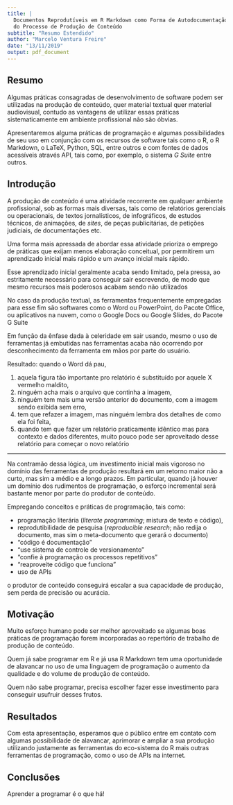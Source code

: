 ```yaml
---
title: |
  Documentos Reprodutíveis em R Markdown como Forma de Autodocumentação 
  do Processo de Produção de Conteúdo
subtitle: "Resumo Estendido"
author: "Marcelo Ventura Freire"
date: "13/11/2019"
output: pdf_document
---
```


## Resumo

Algumas práticas consagradas de desenvolvimento de software podem ser utilizadas
na produção de conteúdo, quer material textual quer material audiovisual, contudo
as vantagens de utilizar essas práticas sistematicamente em ambiente profissional
não são óbvias.

Apresentaremos alguma práticas de programação e algumas possibilidades de seu 
uso em conjunção com os recursos de software tais como o R, o R Markdown, o 
LaTeX, Python, SQL, entre outros e com fontes de dados acessíveis através API, 
tais como, por exemplo, o sistema *G Suite* entre outros.



## Introdução

A produção de conteúdo é uma atividade recorrente em qualquer ambiente
profissional, sob as formas mais diversas, tais como de relatórios gerenciais ou
operacionais, de textos jornalísticos, de infográficos, de estudos técnicos, de
animações, de *sites*, de peças publicitárias, de petições judiciais, de
documentações etc.

Uma forma mais apressada de abordar essa atividade prioriza o emprego de práticas
que exijam menos elaboração conceitual, por permitirem um aprendizado inicial
mais rápido e um avanço inicial mais rápido.

Esse aprendizado inicial geralmente acaba sendo limitado, pela pressa, ao
estritamente necessário para conseguir sair escrevendo, de modo que mesmo 
recursos mais poderosos acabam sendo não utilizados

No caso da produção textual, as ferramentas frequentemente empregadas para esse 
fim são softwares como o Word ou PowerPoint, do Pacote Office, ou aplicativos na 
nuvem, como o Google Docs ou Google Slides, do Pacote G Suite

Em função da ênfase dada à celeridade em sair usando, mesmo o uso de ferramentas 
já embutidas nas ferramentas acaba não ocorrendo por desconhecimento da
ferramenta em mãos por parte do usuário.

Resultado: quando o Word dá pau, 

1) aquela figura tão importante pro relatório é substituído por aquele X 
vermelho maldito, 
2) ninguém acha mais o arquivo que continha a imagem, 
3) ninguém tem mais uma versão anterior do documento, com a imagem sendo exibida 
sem erro,
3) tem que refazer a imagem, mas ninguém lembra dos detalhes de como ela foi 
feita,
4) quando tem que fazer um relatório praticamente idêntico mas para contexto e 
dados diferentes, muito pouco pode ser aproveitado desse relatório para começar 
o novo relatório

---

Na contramão dessa lógica, um investimento inicial mais vigoroso no domínio das 
ferramentas de produção resultará em um retorno maior não a curto, mas sim a 
médio e a longo prazos.  Em particular, quando já houver um domínio dos 
rudimentos de programação, o esforço incremental será bastante menor por parte 
do produtor de conteúdo.

Empregando conceitos e práticas de programação, tais como:

- programação literária (*literate programming*; mistura de texto e código), 
- reprodutibilidade de pesquisa 
  (*reproducible research*; não redija o documento, mas sim o meta-documento 
  que gerará o documento)
- "código é documentação"
- "use sistema de controle de versionamento"
- "confie à programação os processos repetitivos"
- "reaproveite código que funciona"
- uso de APIs

o produtor de conteúdo conseguirá escalar a sua capacidade de produção, sem perda
de precisão ou acurácia.



## Motivação

Muito esforço humano pode ser melhor aproveitado se algumas boas práticas de 
programação forem incorporadas ao repertório de trabalho de produção de conteúdo.

Quem já sabe programar em R e já usa R Markdown tem uma oportunidade de alavancar
no uso de uma linguagem de programação o aumento da qualidade e do volume de 
produção de conteúdo.

Quem não sabe programar, precisa escolher fazer esse investimento para conseguir
usufruir desses frutos.



## Resultados

Com esta apresentação, esperamos que o público entre em contato com algumas 
possibilidade de alavancar, aprimorar e ampliar a sua produção utilizando 
justamente as ferramentas do eco-sistema do R mais outras ferramentas de 
programação, como o uso de APIs na internet.



## Conclusões

Aprender a programar é o que há!

